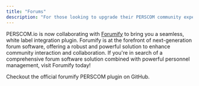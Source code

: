 ```yaml
---
title: "Forums"
description: "For those looking to upgrade their PERSCOM community experience."
---
```


PERSCOM.io is now collaborating with [Forumify](https://forumify.net) to bring you a seamless, white label integration plugin. Forumify is at the forefront of next-generation forum software, offering a robust and powerful solution to enhance community interaction and collaboration. If you're in search of a comprehensive forum software solution combined with powerful personnel management, visit Forumify today\!

<Card title="Download The Official Forumify PERSCOM Plugin" icon="github" href="https://github.com/forumify/forumify-perscom-plugin">
  Checkout the official forumify PERSCOM plugin on GitHub.
</Card>